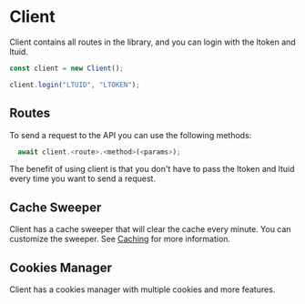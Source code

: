 # Client

Client contains all routes in the library, and you can login with the ltoken and ltuid.

```ts
const client = new Client();

client.login("LTUID", "LTOKEN");
```

## Routes

To send a request to the API you can use the following methods:

```ts
  await client.<route>.<method>(<params>);
```

The benefit of using client is that you don't have to pass the ltoken and ltuid every time you want to send a request.

## Cache Sweeper

Client has a cache sweeper that will clear the cache every minute. You can customize the sweeper. See [Caching](/cache.mdx) for more information.

## Cookies Manager

Client has a cookies manager with multiple cookies and more features.
